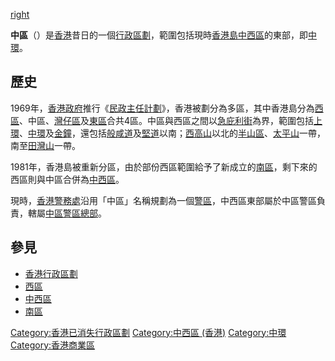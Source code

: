 {{Otheruses|中環|subject=香港昔日的一個行政區劃|other=現時中區通常所指的意思}}
[[file:HKI_East_6405.JPG|right]]

'''中區'''（{{lang-en|'''Central District'''}}）是[[香港|香港]]昔日的一個[[行政區劃|行政區劃]]，範圍包括現時[[香港島|香港島]][[中西區_(香港)|中西區]]的東部，即[[中環|中環]]。

== 歷史 ==
1969年，[[香港政府|香港政府]]推行《[[民政主任計劃|民政主任計劃]]》，香港被劃分為多區，其中香港島分為[[西區_(香港)|西區]]、中區、[[灣仔區|灣仔區]]及[[東區_(香港)|東區]]合共4區。中區與西區之間以[[急庇利街|急庇利街]]為界，範圍包括[[上環|上環]]、[[中環|中環]]及[[金鐘|金鐘]]，還包括[[般咸道|般咸道]]及[[堅道|堅道]]以南；[[西高山|西高山]]以北的[[半山區|半山區]]、[[太平山_(香港)|太平山]]一帶，南至[[田灣山|田灣山]]一帶。

1981年，香港島被重新分區，由於部份西區範圍給予了新成立的[[南區_(香港)|南區]]，剩下來的西區則與中區合併為[[中西區_(香港)|中西區]]。

現時，[[香港警務處|香港警務處]]沿用「中區」名稱規劃為一個[[警區|警區]]，中西區東部屬於中區警區負責，轄屬[[中區警區總部|中區警區總部]]。

==參見==
*[[香港行政區劃|香港行政區劃]]
*[[西區_(香港)|西區]]
*[[中西區_(香港)|中西區]]
*[[南區_(香港)|南區]]

[[Category:香港已消失行政區劃|Category:香港已消失行政區劃]]
[[Category:中西區_(香港)|Category:中西區 (香港)]]
[[Category:中環|Category:中環]]
[[Category:香港商業區|Category:香港商業區]]